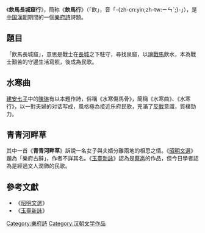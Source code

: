 
《'''飲馬長城窟行'''》，簡称《'''飲馬行'''》（「飲」，音「-{zh-cn:yìn;zh-tw:ㄧㄣˋ;}-」），是[[中国|中国]][[漢朝|漢朝]]期間的一個[[樂府詩|樂府詩]]詩題。

== 題目 ==
「飲馬長城窟」，意思是戰士在[[長城|長城]]之下駐守，尋找泉窟，以讓[[戰馬|戰馬]]飲水，本為戰士艱苦的守邊生活寫照，後成為民歌。

== 水寒曲 ==
[[建安七子|建安七子]]中的[[陳琳|陳琳]]有以本題作詩，俗稱《水寒傷馬骨》，簡稱《水寒曲》、《水寒行》，以一對夫婦的对话写成，風格極為接近乐府民歌，充滿了[[反戰|反戰]]意識，質樸勁力。

{{cquote|飲馬長城窟，水寒傷馬骨。往謂長城吏，慎莫稽留太原卒！官作自有程，舉筑諧汝聲。男兒寧當格鬥死，何能怫鬱築長城！

長城何連連，連連三千里。邊城多健少，內舍多寡婦。作書與內舍，便嫁莫留住。善待新姑嫜，時時念我故夫子！

報書往邊地，君今出語一何鄙？身在禍難中，何為稽留他家子？生男慎莫舉，生女哺用脯。君獨不見長城下，死人骸骨相撐拄？結髮行事君，慊慊心意關。明知邊地苦，賤妾何能久自全？}}

== 青青河畔草 ==
其中一首《'''青青河畔草'''》訴說一名女子與夫婿分離兩地的相思之情。《[[昭明文選|昭明文選]]》題為「樂府古辭」，作者不詳其名。《[[玉臺新詠|玉臺新詠]]》認為是[[蔡邕|蔡邕]]的作品，但今日學者認為是經過文人潤飾的民歌。
{{cquote|
青青河畔草，綿綿思遠道。
遠道不可思，夙昔夢見之。
夢見在我傍，忽覺在他鄉。
他鄉各異縣，輾轉不相見。
枯桑知天風，海水知天寒。
入門各自媚，誰肯相為言。
客從遠方來，遺(ㄨㄟˋ)我雙鯉魚。
呼兒烹鯉魚，中有尺素書。
長跪讀素書，書中竟何如。
上有加餐飯，下有長相憶。}}

== 參考文獻 ==
*《[[昭明文選|昭明文選]]》
*《[[玉臺新詠|玉臺新詠]]》

[[Category:樂府詩|Category:樂府詩]]
[[Category:汉朝文学作品|Category:汉朝文学作品]]